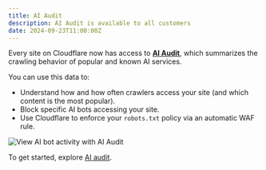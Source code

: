 ```yaml
---
title: AI Audit
description: AI Audit is available to all customers
date: 2024-09-23T11:00:00Z
---
```


Every site on Cloudflare now has access to [**AI Audit**](/ai-audit/), which summarizes the crawling behavior of popular and known AI services.

You can use this data to:

- Understand how and how often crawlers access your site (and which content is the most popular).
- Block specific AI bots accessing your site.
- Use Cloudflare to enforce your `robots.txt` policy via an automatic WAF rule.

![View AI bot activity with AI Audit](~/assets/images/changelog/ai-audit/ai-audit-overview.png)

To get started, explore [AI audit](/ai-audit/).

